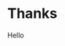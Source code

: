 
<Metatags
  title="Thanks | May 31 | CSS Grid a day"
  description="An example of using CSS grid every day, from May 1–31st, 2019."
  thumbnail="https://cssgrid31.brett.cool/opengraph/may-31.png"
  url="https://cssgrid31.brett.cool/"
  pathname="/may-31"
/>

# Thanks

<Footer date={31} prev={true}>

Hello
</Footer>
